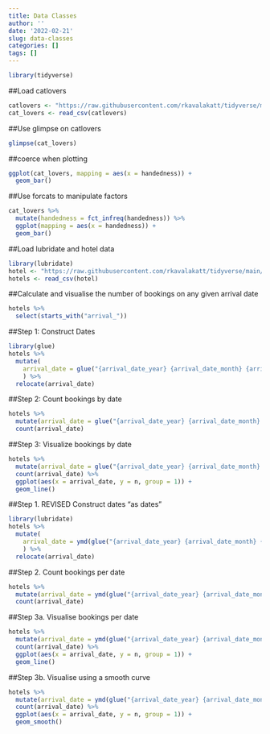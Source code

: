 ```yaml
---
title: Data Classes
author: ''
date: '2022-02-21'
slug: data-classes
categories: []
tags: []
---
```

```r
library(tidyverse)
```

##Load catlovers
```r
catlovers <- "https://raw.githubusercontent.com/rkavalakatt/tidyverse/main/cat-lovers.csv"
cat_lovers <- read_csv(catlovers)
```

##Use glimpse on catlovers
```r
glimpse(cat_lovers)

```
##coerce when plotting
```r
ggplot(cat_lovers, mapping = aes(x = handedness)) +
  geom_bar()
```
##Use forcats to manipulate factors
```r
cat_lovers %>%
  mutate(handedness = fct_infreq(handedness)) %>%
  ggplot(mapping = aes(x = handedness)) +
  geom_bar()
```
##Load lubridate and hotel data
```r
library(lubridate)
hotel <- "https://raw.githubusercontent.com/rkavalakatt/tidyverse/main/hotels.csv"
hotels <- read_csv(hotel)

```
##Calculate and visualise the number of bookings on any given arrival date
```r
hotels %>%
  select(starts_with("arrival_"))
```
##Step 1: Construct Dates
```r
library(glue)
hotels %>%
  mutate(
    arrival_date = glue("{arrival_date_year} {arrival_date_month} {arrival_date_day_of_month}")
    ) %>% 
  relocate(arrival_date)
```
##Step 2: Count bookings by date
```r
hotels %>%
  mutate(arrival_date = glue("{arrival_date_year} {arrival_date_month} {arrival_date_day_of_month}")) %>%
  count(arrival_date)
```
##Step 3: Visualize bookings by date 
```r
hotels %>%
  mutate(arrival_date = glue("{arrival_date_year} {arrival_date_month} {arrival_date_day_of_month}")) %>%
  count(arrival_date) %>%
  ggplot(aes(x = arrival_date, y = n, group = 1)) +
  geom_line()
```
##Step 1. REVISED Construct dates "as dates"
```r
library(lubridate)
hotels %>%
  mutate(
    arrival_date = ymd(glue("{arrival_date_year} {arrival_date_month} {arrival_date_day_of_month}"))
    ) %>% 
  relocate(arrival_date)
```
##Step 2. Count bookings per date
```r
hotels %>%
  mutate(arrival_date = ymd(glue("{arrival_date_year} {arrival_date_month} {arrival_date_day_of_month}"))) %>% 
  count(arrival_date)
```
##Step 3a. Visualise bookings per date
```r
hotels %>%
  mutate(arrival_date = ymd(glue("{arrival_date_year} {arrival_date_month} {arrival_date_day_of_month}"))) %>% 
  count(arrival_date) %>%
  ggplot(aes(x = arrival_date, y = n, group = 1)) +
  geom_line()
```
##Step 3b. Visualise using a smooth curve
```r
hotels %>%
  mutate(arrival_date = ymd(glue("{arrival_date_year} {arrival_date_month} {arrival_date_day_of_month}"))) %>% 
  count(arrival_date) %>%
  ggplot(aes(x = arrival_date, y = n, group = 1)) +
  geom_smooth()
```



